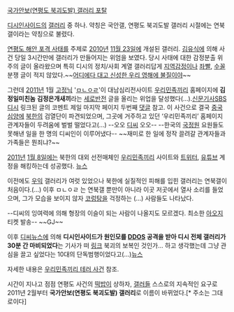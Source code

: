 [http://gall.dcinside.com/list.php?id=yeonpyeongdo 국가안보(연평도 북괴도발) 갤러리 포탈]

[[디시인사이드]]의 [[갤러리]] 중 하나. 약칭은 국안갤, 연평도 북괴도발 갤러리 시절에는 연북갤이라는 약칭으로 불렸다.

[[연평도 해안 포격 사태]]를 주제로 [[2010년]] [[11월 23일]]에 개설된 갤러리. [[김유식]]에 의해 사건 당일 3시간만에 갤러리가 만들어지는 위엄을 보였다. 당시 사태에 대한 감정분출 위주의 글이 올라왔으며 특히 디시의 정치/사회 계열 갤러리답게 [[지역감정]]이나 [[좌빨]], [[수꼴]] 분쟁 글이 적지 않았다.~~[[어디에다 대고 신성한 우리 영해에 불질이야]]~~

그런데 [[2011년]] 1월 [[고정닉]] '[[ㅁㄴㅇㄹ]]'이 대남심리전사이트 [[우리민족끼리]] 홈페이지에 '''김정일미친놈''' '''김정은개새끼'''라는 [[세로반전]] 글을 올리는 위업을 달성했다(...).[http://www.newdaily.co.kr/news/article.html?no=67304 신문기사][http://news.sbs.co.kr/section_news/news_read.jsp?news_id=N1000843068 SBS][http://gall.dcinside.com/list.php?id=yeonpyeongdo&no=5798 디시] 링크된 글의 코멘트 제일 마지막 페이지 두번째 [[댓글]] 참고. 이 사건으로 결국 [[중국]] [[심양]]에 [[북한]]의 검열단이 파견되었으며, 그곳에 거주하고 있던 ‘우리민족끼리’ 홈페이지 관계자들이 두려움에 벌벌 떨었다고(...) --오오 [[디씨]] 오오-- --한국의 [[국가정보원|국정원]] 요원들도 못해낸 일을 한 명의 디씨인이 이루어냈다-- ~~재미로 한 일에 정작 끌려갈 관계자들과 가족들은 뭔죄냐?~~

[[2011년]] [[1월 8일]]에는 북한의 대외 선전매체인 [[우리민족끼리]] 사이트와 [[트위터]], [[유튜브]] 계정을 해킹하는데 성공했다. [http://news.chosun.com/site/data/html_dir/2011/01/08/2011010800642.html 뉴스]

이전에도 [[우익]] 갤러리가 여럿 있었으나 북한에 실질적인 피해를 입힌 갤러리는 연북갤이 처음이다.(…) 이후 ㅁㄴㅇㄹ 는 연북갤 뿐만이 아니라 이곳 저곳에서 열사 소리를 들었으며, 그가 모습을 보이지 않자 [[코렁탕]]을 걱정하는 (...) 사람들도 나타났다.

--디씨의 잉여력에 의해 형장의 이슬이 되는 사람이 나올지도 모르겠다. 최소한 [[아오지]] 티켓 발송-- ~~GJ~~

이후 [[디씨뉴스]]에 의해 '''디시인사이드가 원인모를 [[DDOS]] 공격을 받아 디시 전체 갤러리가 30분 간 마비되었다'''는 기사가 떠 [http://www.dcnews.in/news_list.php?code=human&id=609434&curPage=&s_title=&s_body=&s_name=&s_que 링크] 북괴의 보복인 것인가... 하고 생각했는데 그냥 관심을 끌고 싶었다는 10대의 단독범행이었다고(...)[http://www.yonhapnews.co.kr/bulletin/2011/01/28/0200000000AKR20110128076300004.HTML 뉴스]

자세한 내용은 [[우리민족끼리 테러 사건]] 참조.

시간이 지나고 점점 연평도 사건의 [[떡밥]]이 상하자, [[갤러]]들 스스로의 지속적인 요구로 2011년 2월부터 '''국가안보(연평도 북괴도발) 갤러리'''로 이름이 바뀌었다.[* 주소는 그대로이다]
